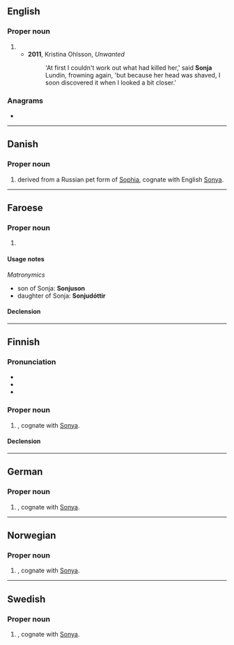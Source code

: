 ==English==

===Proper noun===
{{en-proper noun}}

# {{given name|female|lang=en}}
#* '''2011''', Kristina Ohlsson, ''Unwanted''
#*: 'At first I couldn't work out what had killed her,' said '''Sonja''' Lundin, frowning again, 'but because her head was shaved, I soon discovered it when I looked a bit closer.'

===Anagrams===
* {{anagrams|en|Jason|Jonas|sanjo}}

----

==Danish==

===Proper noun===
{{head|da|proper noun}}

# {{given name|female|lang=da}} derived from a Russian pet form of [[Sophia]], cognate with English [[Sonya]].

----

==Faroese==

===Proper noun===
{{head|fo|proper noun|g=f}}

# {{given name|female|lang=fo}}

====Usage notes====
''Matronymics''
* son of Sonja: '''Sonjuson'''
* daughter of Sonja: '''Sonjudóttir'''

====Declension====
{{fo-decl-proper-noun-s-indef|Sonja|Sonju|Sonju|Sonju}}

----

==Finnish==

===Pronunciation===
* {{IPA|[ˈso̞njɑ]|lang=fi}}
* {{hyphenation|Son|ja|lang=fi}}
* {{rhymes|ɑ|lang=fi}}

===Proper noun===
{{fi-proper noun}}

# {{given name|female|lang=fi}}, cognate with [[Sonya]].

====Declension====
{{fi-decl-koira|Sonj|||a}}

----

==German==

===Proper noun===
{{head|de|proper noun}}

# {{given name|female|lang=de}}, cognate with [[Sonya]].

----

==Norwegian==

===Proper noun===
{{head|no|proper noun}}

# {{given name|female|lang=no}}, cognate with [[Sonya]].

----

==Swedish==

===Proper noun===
{{sv-proper noun|c}}

# {{given name|female|lang=sv}}, cognate with [[Sonya]].